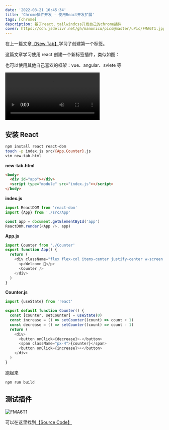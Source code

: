```yaml
---
date: '2022-08-21 16:45:34'
title: 'Chrome插件开发 - 使用React开发扩展'
tags: [chrome]
description: 基于react、tailwindcss开发自己的chrome插件
cover: https://cdn.jsdelivr.net/gh/manonicu/pics@master/uPic/FMA6T1.jpg
---
```


在上一篇文章[【New Tab】](/blog/translate/build-chrome-extensions/new-tab)学习了创建第一个标签。

这篇文章学习使用 react 创建一个新标签插件，类似如图：

也可以使用其他自己喜欢的框架：vue、angular、svlete 等

<video
  src="https://cdn.jsdelivr.net/gh/manonicu/pics@master/uPic/react-browser_jqqqkk.webm"
  autoPlay
/>

## 安装 React

```bash
npm install react react-dom
touch -p index.js src/{App,Counter}.js
vim new-tab.html
```

**new-tab.html**

```html
<body>
  <div id="app"></div>
  <script type="module" src="index.js"></script>
</body>
```

**index.js**

```js
import ReactDOM from 'react-dom'
import {App} from './src/App'

const app = document.getElementById('app')
ReactDOM.render(<App />, app)
```

**App.js**

```js
import Counter from './Counter'
export function App() {
  return (
    <div className="flex flex-col items-center justify-center w-screen h-screen bg-indigo-400 text-6xl font-bold text-white">
      <p>Welcome 👋</p>
      <Counter />
    </div>
  )
}
```

**Counter.js**

```js
import {useState} from 'react'

export default function Counter() {
  const [counter, setCounter] = useState(0)
  const increase = () => setCounter((count) => count + 1)
  const decrease = () => setCounter((count) => count - 1)
  return (
    <div>
      <button onClick={decrease}>-</button>
      <span className="px-4">{counter}</span>
      <button onClick={increase}>+</button>
    </div>
  )
}
```

跑起来

```bash
npm run build
```

## 测试插件

![FMA6T1](https://cdn.jsdelivr.net/gh/manonicu/pics@master/uPic/FMA6T1.jpg)

可以在这里找到[【Source Code】](https://github.com/rebelchris/new-tab-extension/tree/react)


